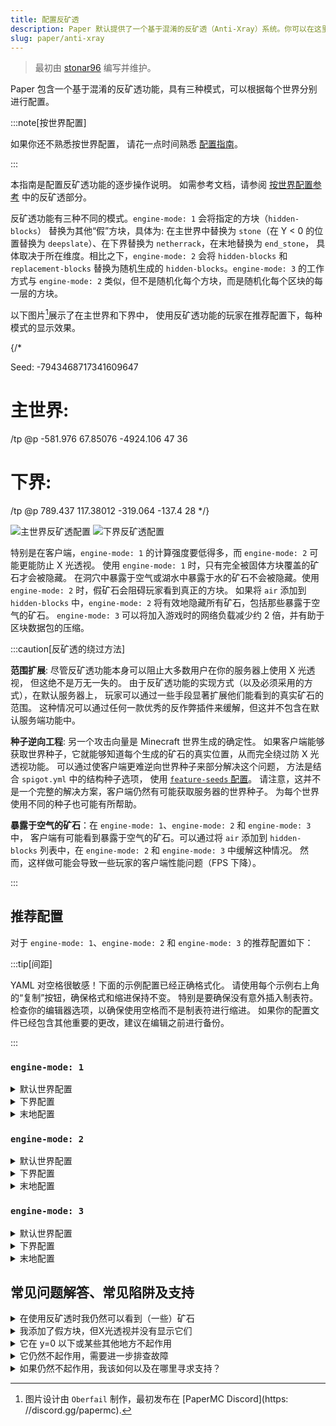 ```yaml
---
title: 配置反矿透
description: Paper 默认提供了一个基于混淆的反矿透（Anti-Xray）系统。你可以在这里了解如何进行配置
slug: paper/anti-xray
---
```


> 最初由 [stonar96](https://github.com/stonar96) 编写并维护。

Paper 包含一个基于混淆的反矿透功能，具有三种模式，可以根据每个世界分别进行配置。

:::note[按世界配置]

如果你还不熟悉按世界配置，
请花一点时间熟悉 [配置指南](/paper/reference/configuration)。

:::

本指南是配置反矿透功能的逐步操作说明。
如需参考文档，请参阅 [按世界配置参考](/paper/reference/world-configuration#anticheat_anti_xray)
中的反矿透部分。

反矿透功能有三种不同的模式。`engine-mode: 1` 会将指定的方块（`hidden-blocks`）
替换为其他“假”方块，具体为: 在主世界中替换为 `stone`（在 Y < 0 的位置替换为 `deepslate`）、在下界替换为 `netherrack`，在末地替换为 `end_stone`，
具体取决于所在维度。相比之下，`engine-mode: 2` 会将 `hidden-blocks` 和 `replacement-blocks`
替换为随机生成的 `hidden-blocks`。`engine-mode: 3` 的工作方式与 `engine-mode: 2`
类似，但不是随机化每个方块，而是随机化每个区块的每一层的方块。

以下图片[^1]展示了在主世界和下界中，
使用反矿透功能的玩家在推荐配置下，每种模式的显示效果。

[^1]:
    图片设计由 `Oberfail` 制作，最初发布在
    [PaperMC Discord](https: //discord.gg/papermc).

{/*

Seed: -7943468717341609647

# 主世界:
/tp @p -581.976 67.85076 -4924.106 47 36

# 下界:
/tp @p 789.437 117.38012 -319.064 -137.4 28
*/}

![主世界反矿透配置](assets/anti-xray-overworld.png)
![下界反矿透配置](assets/anti-xray-nether.png)

特别是在客户端，`engine-mode: 1` 的计算强度要低得多，而 `engine-mode: 2` 可能更能防止 X 光透视。
使用 `engine-mode: 1` 时，只有完全被固体方块覆盖的矿石才会被隐藏。
在洞穴中暴露于空气或湖水中暴露于水的矿石不会被隐藏。使用 `engine-mode: 2` 时，假矿石会阻碍玩家看到真正的方块。
如果将 `air` 添加到 `hidden-blocks` 中，`engine-mode: 2` 将有效地隐藏所有矿石，包括那些暴露于空气的矿石。
`engine-mode: 3` 可以将加入游戏时的网络负载减少约 2 倍，并有助于区块数据包的压缩。

:::caution[反矿透的绕过方法]

**范围扩展**: 尽管反矿透功能本身可以阻止大多数用户在你的服务器上使用 X 光透视，
但这绝不是万无一失的。
由于反矿透功能的实现方式（以及必须采用的方式），在默认服务器上，
玩家可以通过一些手段显著扩展他们能看到的真实矿石的范围。
这种情况可以通过任何一款优秀的反作弊插件来缓解，但这并不包含在默认服务端功能中。

**种子逆向工程**: 另一个攻击向量是 Minecraft 世界生成的确定性。
如果客户端能够获取世界种子，它就能够知道每个生成的矿石的真实位置，从而完全绕过防 X 光透视功能。
可以通过使客户端更难逆向世界种子来部分解决这个问题，
方法是结合 `spigot.yml` 中的结构种子选项，
使用 [`feature-seeds` 配置](/paper/reference/world-configuration#feature_seeds)。
请注意，这并不是一个完整的解决方案，客户端仍然有可能获取服务器的世界种子。
为每个世界使用不同的种子也可能有所帮助。

**暴露于空气的矿石**：在 `engine-mode: 1`、`engine-mode: 2` 和 `engine-mode: 3` 中，
客户端有可能看到暴露于空气的矿石。可以通过将 `air` 添加到
`hidden-blocks` 列表中，在 `engine-mode: 2` 和 `engine-mode: 3` 中缓解这种情况。
然而，这样做可能会导致一些玩家的客户端性能问题（FPS 下降）。

:::

## 推荐配置

对于 `engine-mode: 1`、`engine-mode: 2` 和 `engine-mode: 3` 的推荐配置如下：

:::tip[间距]

YAML 对空格很敏感！下面的示例配置已经正确格式化。
请使用每个示例右上角的“复制”按钮，确保格式和缩进保持不变。
特别是要确保没有意外插入制表符。
检查你的编辑器选项，以确保使用空格而不是制表符进行缩进。
如果你的配置文件已经包含其他重要的更改，建议在编辑之前进行备份。

:::

### `engine-mode: 1`

<details>
  <summary>默认世界配置</summary>

  将 `paper-world-defaults.yml` 中现有的 `anticheat.anti-xray` 部分替换为以下内容：

```yaml title="paper-world-defaults.yml"
anticheat:
  anti-xray:
    enabled: true
    engine-mode: 1
    hidden-blocks:
    # 没有办法隐藏地牢内的宝箱，因为它们完全被空气包围，但埋藏的宝藏将会被隐藏。
    - chest
    - coal_ore
    - deepslate_coal_ore
    - copper_ore
    - deepslate_copper_ore
    - raw_copper_block
    - diamond_ore
    - deepslate_diamond_ore
    - emerald_ore
    - deepslate_emerald_ore
    - gold_ore
    - deepslate_gold_ore
    - iron_ore
    - deepslate_iron_ore
    - raw_iron_block
    - lapis_ore
    - deepslate_lapis_ore
    - redstone_ore
    - deepslate_redstone_ore
    lava-obscures: false
    # 截至 1.18 版本，部分矿石的生成高度大幅提升。
    # 请根据需要自行调整 `max-block-height` 设置。
    # [Minecraft Wiki 中关于矿石的页面](https://minecraft.wiki/w/Ore) 可能会有所帮助。
    max-block-height: 64
    # 在 `engine-mode: 1` 中不使用 `replacement-blocks` 列表。更改此设置将没有任何效果。
    replacement-blocks: []
    update-radius: 2
    use-permission: false
```

</details>

<details>
  <summary>下界配置</summary>

将以下内容复制并粘贴到你的下界世界文件夹中的 `paper-world.yml` 文件中。
更多详细信息请参阅 [配置指南](/paper/reference/configuration)。

```yml title="world_nether/paper-world.yml"
anticheat:
  anti-xray:
    enabled: true
    engine-mode: 1
    hidden-blocks:
    - ancient_debris
    - nether_gold_ore
    - nether_quartz_ore
    lava-obscures: false
    max-block-height: 128
    # 在 `engine-mode: 1` 中，`replacement-blocks` 列表不会被使用。更改此设置不会产生任何效果。
    replacement-blocks: []
    update-radius: 2
    use-permission: false
```

</details>

<details>
  <summary>末地配置</summary>

将以下内容复制并粘贴到你的末地世界文件夹中的 `paper-world.yml` 文件中。
更多详细信息请参阅 [配置指南](/paper/reference/configuration)。

```yml title="world_the_end/paper-world.yml"
anticheat:
  anti-xray:
    enabled: false
```

</details>

### `engine-mode: 2`

<details>
  <summary>默认世界配置</summary>

将 `paper-world-defaults.yml` 中现有的 `anticheat.anti-xray` 部分替换为以下内容：

```yaml title="paper-world-defaults.yml"
anticheat:
  anti-xray:
    enabled: true
    engine-mode: 2
    hidden-blocks:
    # 你可以在这里添加 `air`，从而生成许多空洞。
    # 这可以有效防止洞穴探测器，但可能会导致所有玩家的客户端 FPS 下降。
    - air
    - copper_ore
    - deepslate_copper_ore
    - raw_copper_block
    - diamond_ore
    - deepslate_diamond_ore
    - gold_ore
    - deepslate_gold_ore
    - iron_ore
    - deepslate_iron_ore
    - raw_iron_block
    - lapis_ore
    - deepslate_lapis_ore
    - redstone_ore
    - deepslate_redstone_ore
    lava-obscures: false
    # 截至 1.18 版本，部分矿石的生成高度大幅提升。
    # 请根据需要自行调整 `max-block-height` 设置。
    # [Minecraft Wiki 中关于矿石的页面](https://minecraft.wiki/w/Ore) 可能会有所帮助。
    max-block-height: 64
    replacement-blocks:
    # 胸膛是一个方块实体，不能在 `engine-mode: 2` 中添加到 `hidden-blocks` 中。
    # 但是在这里添加胸膛会隐藏埋藏的宝藏，如果增加了 `max-block-height`。
    - chest
    - amethyst_block
    - andesite
    - budding_amethyst
    - calcite
    - coal_ore
    - deepslate_coal_ore
    - deepslate
    - diorite
    - dirt
    - emerald_ore
    - deepslate_emerald_ore
    - granite
    - gravel
    - oak_planks
    - smooth_basalt
    - stone
    - tuff
    update-radius: 2
    use-permission: false
```

</details>

<details>
  <summary>下界配置</summary>

  将以下内容复制并粘贴到你的下界世界文件夹中的 `paper-world.yml` 文件中。
  更多详细信息请参阅 [配置指南](/paper/reference/configuration)。

```yml title="world_nether/paper-world.yml"
anticheat:
  anti-xray:
    enabled: true
    engine-mode: 2
    hidden-blocks:
    # 请参阅上面关于空气方块和可能的客户端性能问题的说明。
    - air
    - ancient_debris
    - bone_block
    - glowstone
    - magma_block
    - nether_bricks
    - nether_gold_ore
    - nether_quartz_ore
    - polished_blackstone_bricks
    lava-obscures: false
    max-block-height: 128
    replacement-blocks:
    - basalt
    - blackstone
    - gravel
    - netherrack
    - soul_sand
    - soul_soil
    update-radius: 2
    use-permission: false

```

</details>

<details>
  <summary>末地配置</summary>

将以下内容复制并粘贴到你的末地世界文件夹中的 `paper-world.yml` 文件中。
更多详细信息请参阅 [配置指南](/paper/reference/configuration)。

```yml title="world_the_end/paper-world.yml"
anticheat:
  anti-xray:
    enabled: false
```
</details>


### `engine-mode: 3`

<details>
  <summary>默认世界配置</summary>

将 `paper-world-defaults.yml` 中现有的 `anticheat.anti-xray` 部分替换为以下内容：

```yaml title="paper-world-defaults.yml"
anticheat:
  anti-xray:
    enabled: true
    engine-mode: 3
    hidden-blocks:
    # 你可以在这里添加 `air`，从而生成许多空洞。
    # 这可以有效防止洞穴探测器，但可能会导致所有玩家的客户端 FPS 下降。
    - air
    - copper_ore
    - deepslate_copper_ore
    - raw_copper_block
    - diamond_ore
    - deepslate_diamond_ore
    - gold_ore
    - deepslate_gold_ore
    - iron_ore
    - deepslate_iron_ore
    - raw_iron_block
    - lapis_ore
    - deepslate_lapis_ore
    - redstone_ore
    - deepslate_redstone_ore
    lava-obscures: false
    # 截至 1.18 版本，部分矿石的生成高度大幅提升。
    # 请根据需要自行调整 `max-block-height` 设置。
    # [Minecraft Wiki 中关于矿石的页面](https://minecraft.wiki/w/Ore) 可能会有所帮助。
    max-block-height: 64
    replacement-blocks:
    # 箱子是一个方块实体，不能在 `engine-mode: 2` 中添加到 `hidden-blocks` 中。
    # 但如果增加 `max-block-height` 将箱子添加到这里会隐藏埋藏的宝藏。
    - chest
    - amethyst_block
    - andesite
    - budding_amethyst
    - calcite
    - coal_ore
    - deepslate_coal_ore
    - deepslate
    - diorite
    - dirt
    - emerald_ore
    - deepslate_emerald_ore
    - granite
    - gravel
    - oak_planks
    - smooth_basalt
    - stone
    - tuff
    update-radius: 2
    use-permission: false
```

</details>

<details>
  <summary>下界配置</summary>

将以下内容复制并粘贴到你的末地世界文件夹中的 `paper-world.yml` 文件中。
更多详细信息请参阅 [配置指南](/paper/reference/configuration)。

```yml title="world_nether/paper-world.yml"
anticheat:
  anti-xray:
    enabled: true
    engine-mode: 3
    hidden-blocks:
    # 请参阅上面有关空气和可能的客户端性能问题的说明。
    - air
    - ancient_debris
    - bone_block
    - glowstone
    - magma_block
    - nether_bricks
    - nether_gold_ore
    - nether_quartz_ore
    - polished_blackstone_bricks
    lava-obscures: false
    max-block-height: 128
    replacement-blocks:
    - basalt
    - blackstone
    - gravel
    - netherrack
    - soul_sand
    - soul_soil
    update-radius: 2
    use-permission: false
```

</details>

<details>
  <summary>末地配置</summary>

将以下内容复制并粘贴到你的末地世界文件夹中的 `paper-world.yml` 文件中。
更多详细信息请参阅 [配置指南](/paper/reference/configuration)。

```yml title="world_the_end/paper-world.yml"
anticheat:
  anti-xray:
    enabled: false
```

</details>

## 常见问题解答、常见陷阱及支持

<details>
  <summary>在使用反矿透时我仍然可以看到（一些）矿石</summary>

正如上文所述，尽管你已经启用了反矿透功能，
但你仍然可以看到（一些）矿石，原因可能有以下几点：

* 矿石位于配置的 `max-block-height` 值以上。
* 防X光透视功能无法隐藏暴露在空气中或其他透明方块（例如洞穴中的）的矿石。
  原则上，对于 `engine-mode: 2` 和 `engine-mode: 3` 也是如此，然而，通常假矿石会阻挡真实方块的视线。
  要隐藏那些暴露的矿石还需要额外的插件。
* `use-permission` 选项已启用，且你拥有防X光透视功能的绕过权限 (`paper.antixray.bypass`)，
  或者你拥有管理员权限。
* 配置的方块列表中缺少该方块类型。
  这可能是由于使用了过时的配置文件导致的。

</details>

<details>
  <summary>我添加了假方块，但X光透视并没有显示它们</summary>

如果你使用的是 `engine-mode: 2` 或 `engine-mode: 3`，并且你已经将假方块添加到了 `hidden-blocks` 列表中，
但你在游戏中使用X光透视时看不到它们，这可能有以下原因：

* 添加的方块类型是方块实体。在使用反矿透时我仍然可以看到（一些）矿石。
  防X光透视功能可以隐藏（替换）方块实体（例如箱子），前提是它们没有暴露在空气中或其他透明方块中。
  然而，防X光透视功能无法将方块实体作为假方块放置到区块中。
* 该方块在你的客户端的 X 光透视模组中被禁用了，或者你的 X 光透视资源包没有显示它。

</details>

<details>
  <summary>它在 y=0 以下或某些其他地方不起作用</summary>

* 你的配置文件可能过时了，在 `replacement-blocks` 列表中缺少一些重要的方块，
  比如 `deepslate` 或者特定生物群系的方块，比如 `deepslate`。
  你也可以检查一下 `hidden-blocks` 列表是否包含了所有重要的矿石及其 `deepslate` 变种。
* 如果在某个 y 值以上不起作用，请检查你的 `max-block-height` 设置。

</details>

<details>
  <summary>它仍然不起作用，需要进一步排查故障</summary>

* 在对反矿透功能的配置进行更改后，一定要重启服务器。
  更改不会自动生效。
* 不要使用`/reload`命令。
  要应用反矿透功能的配置更改，需要重启服务器。
* 在重启服务器后，通过使用 timings 或 spark 检查配置部分，确认配置已正确应用。

</details>

<details>
  <summary>如果仍然不起作用，我该如何以及在哪里寻求支持？</summary>

如果上述方法未能解决你的问题，或者你对反矿透功能还有其他疑问，
请随时在 [PaperMC Discord](https://discord.gg/papermc)
的 #paper-help 频道向我们提问。
请尽可能详细地描述你的问题，因为仅说“它不起作用”对于寻求支持来说帮助不大。
请描述你想要实现的目标、你已经尝试过的方法、你的预期结果以及你实际观察到的情况。
如果可能的话，最好提供一个 timings 或 spark 链接，以及你在游戏中观察到的情况的截图。

</details>
